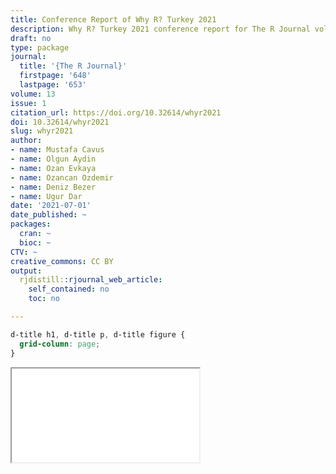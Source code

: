 ```yaml
---
title: Conference Report of Why R? Turkey 2021
description: Why R? Turkey 2021 conference report for The R Journal volume 13 issue 1 (2021)
draft: no
type: package
journal:
  title: '{The R Journal}'
  firstpage: '648'
  lastpage: '653'
volume: 13
issue: 1
citation_url: https://doi.org/10.32614/whyr2021
doi: 10.32614/whyr2021
slug: whyr2021
author:
- name: Mustafa Cavus
- name: Olgun Aydin
- name: Ozan Evkaya
- name: Ozancan Ozdemir
- name: Deniz Bezer
- name: Ugur Dar
date: '2021-07-01'
date_published: ~
packages:
  cran: ~
  bioc: ~
CTV: ~
creative_commons: CC BY
output:
  rjdistill::rjournal_web_article:
    self_contained: no
    toc: no

---
```


```css
d-title h1, d-title p, d-title figure {
  grid-column: page;
}
```

<div class="l-page">
  <object data="whyr2021.pdf" type="application/pdf" style="height:955px;width:100%">
    <iframe src="whyr2021.pdf"></iframe>
  </object>
</div>
